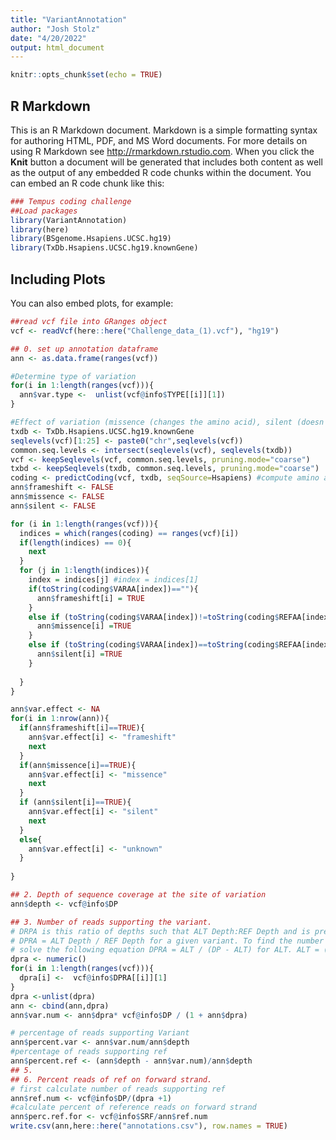 ```yaml
---
title: "VariantAnnotation"
author: "Josh Stolz"
date: "4/20/2022"
output: html_document
---
```

```r
knitr::opts_chunk$set(echo = TRUE)
```
## R Markdown
This is an R Markdown document. Markdown is a simple formatting syntax for authoring HTML, PDF, and MS Word documents. For more details on using R Markdown see <http://rmarkdown.rstudio.com>.
When you click the **Knit** button a document will be generated that includes both content as well as the output of any embedded R code chunks within the document. You can embed an R code chunk like this:
```r
### Tempus coding challenge
##Load packages
library(VariantAnnotation)
library(here)
library(BSgenome.Hsapiens.UCSC.hg19)
library(TxDb.Hsapiens.UCSC.hg19.knownGene)
```
## Including Plots
You can also embed plots, for example:
```r
##read vcf file into GRanges object 
vcf <- readVcf(here::here("Challenge_data_(1).vcf"), "hg19")
```
```r
## 0. set up annotation dataframe
ann <- as.data.frame(ranges(vcf))
```
```r
#Determine type of variation 
for(i in 1:length(ranges(vcf))){
  ann$var.type <-  unlist(vcf@info$TYPE[[i]][1])
}
```
```r
#Effect of variation (missence (changes the amino acid), silent (doesn't change amino acid), intergenic)
txdb <- TxDb.Hsapiens.UCSC.hg19.knownGene
seqlevels(vcf)[1:25] <- paste0("chr",seqlevels(vcf))
common.seq.levels <- intersect(seqlevels(vcf), seqlevels(txdb))
vcf <- keepSeqlevels(vcf, common.seq.levels, pruning.mode="coarse")
txbd <- keepSeqlevels(txdb, common.seq.levels, pruning.mode="coarse")
coding <- predictCoding(vcf, txdb, seqSource=Hsapiens) #compute amino acid changes
ann$frameshift <- FALSE
ann$missence <- FALSE
ann$silent <- FALSE
```
```r
for (i in 1:length(ranges(vcf))){
  indices = which(ranges(coding) == ranges(vcf)[i])
  if(length(indices) == 0){
    next
  }
  for (j in 1:length(indices)){
    index = indices[j] #index = indices[1]
    if(toString(coding$VARAA[index])==""){
      ann$frameshift[i] = TRUE
    }
    else if (toString(coding$VARAA[index])!=toString(coding$REFAA[index])){
      ann$missence[i] =TRUE
    }
    else if (toString(coding$VARAA[index])==toString(coding$REFAA[index])){
      ann$silent[i] =TRUE
    }
    
  }
}
``` 
 
```r
ann$var.effect <- NA
for(i in 1:nrow(ann)){
  if(ann$frameshift[i]==TRUE){
    ann$var.effect[i] <- "frameshift"
    next
  }
  if(ann$missence[i]==TRUE){
    ann$var.effect[i] <- "missence"
    next
  }
  if (ann$silent[i]==TRUE){
    ann$var.effect[i] <- "silent"
    next
  }
  else{
    ann$var.effect[i] <- "unknown"
  }
    
}
```
```r
## 2. Depth of sequence coverage at the site of variation
ann$depth <- vcf@info$DP
```
```r
## 3. Number of reads supporting the variant.
# DRPA is this ratio of depths such that ALT Depth:REF Depth and is presented as a decimal so
# DPRA = ALT Depth / REF Depth for a given variant. To find the number of reads supporting the ALT variant we must 
# solve the following equation DPRA = ALT / (DP - ALT) for ALT. ALT = (DPRA * DP) / (1 + DPRA)
dpra <- numeric()
for(i in 1:length(ranges(vcf))){
  dpra[i] <-  vcf@info$DPRA[[i]][1]
}
dpra <-unlist(dpra)
ann <- cbind(ann,dpra)
ann$var.num <- ann$dpra* vcf@info$DP / (1 + ann$dpra)
```
```r
# percentage of reads supporting Variant
ann$percent.var <- ann$var.num/ann$depth
#percentage of reads supporting ref
ann$percent.ref <- (ann$depth - ann$var.num)/ann$depth
## 5. 
## 6. Percent reads of ref on forward strand.
# first calculate number of reads supporting ref
ann$ref.num <- vcf@info$DP/(dpra +1)
#calculate percent of reference reads on forward strand
ann$perc.ref.for <- vcf@info$SRF/ann$ref.num
write.csv(ann,here::here("annotations.csv"), row.names = TRUE)
```